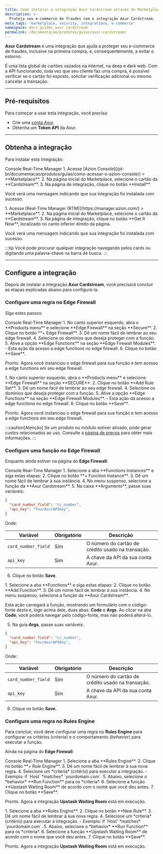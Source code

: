 ```yaml
---
title: Como instalar a integração Axur Cardstream através do Marketplace Azion
description: >-
  Proteja seu e-commerce de fraudes com a integração Axur Cardstream.
meta_tags: 'marketplace, security, integrations, e-commerce'
namespace: docs_guides_axur_cardstream
permalink: /documentacao/produtos/guias/axur-cardstream/
---
```



<InterfaceNote />

**Axur Cardstream** é uma integração que ajuda a proteger seu e-commerce de fraudes, inclusive na primeira compra, e, consequentemente, a evitar o estorno.

É uma lista global de cartões vazados na internet, na deep e dark web. Com a API funcionando, toda vez que seu cliente faz uma compra, é possível verificar se o cartão foi exposto, solicitar verificação adicional ou mesmo cancelar a transação.

---

## Pré-requisitos

Para começar a usar esta integração, você precisa:

- Crie uma [conta Axur](https://www.axur.com/pt-br/).
- Obtenha um **Token API** da Axur.

---

## Obtenha a integração

Para instalar esta integração:

<Tabs client:visible>
    <Fragment slot="tab.console">Console</Fragment>
    <Fragment slot="tab.rtm">Real-Time Manager</Fragment>

<Fragment slot="panel.console">
1. Acesse [Azion Console](/pt-br/documentacao/produtos/guias/como-acessar-o-azion-console/) > **Marketplace**.
2. Na página inicial do Marketplace, selecione o cartão da **Cardstream**.
3. Na página de integração, clique no botão **Install**.

Você verá uma mensagem indicando que sua integração foi instalada com sucesso.
</Fragment>

<Fragment slot="panel.rtm">
1. Acesse [Real-Time Manager (RTM)](https://manager.azion.com/) > **Marketplace**.
2. Na página inicial do Marketplace, selecione o cartão da **Cardstream**.
3. Na página de integração, clique no botão **Get It Now**, localizado no canto inferior direito da página.

Você verá uma mensagem indicando que sua integração foi instalada com sucesso.
</Fragment>

</Tabs>

:::tip
Você pode procurar qualquer integração navegando pelos cards ou digitando uma palavra-chave na barra de busca.
:::

---

## Configure a integração

Depois de instalar a integração **Axur Cardstream**, você precisará concluir as etapas explicadas abaixo para configurá-la.

### Configure uma regra no Edge Firewall

Siga estes passos:

<Tabs client:visible>
    <Fragment slot="tab.console">Console</Fragment>
    <Fragment slot="tab.rtm">Real-Time Manager</Fragment>

<Fragment slot="panel.console">
1. No canto superior esquerdo, abra o **Products menu** e selecione **Edge Firewall** na seção **Secure**.
2. Clique no botão **+ Edge Firewall**.
3. Dê um nome fácil de lembrar ao seu edge firewall.
4. Selecione os domínios que deseja proteger com a função.
5. Ative a opção **Edge Functions** na seção **Edge Firewall Modules**.
  - Esta ação dá acesso a edge functions no edge firewall.
6. Clique no botão **Save**.

Pronto. Agora você instanciou o edge firewall para sua função e tem acesso a edge functions em seu edge firewall.
</Fragment>

<Fragment slot="panel.rtm">
1. No canto superior esquerdo, abra o **Products menu** e selecione **Edge Firewall** na seção **SECURE**.
2. Clique no botão **Add Rule Set**.
3. Dê um nome fácil de lembrar ao seu edge firewall.
4. Selecione os domínios que deseja proteger com a função.
5. Ative a opção **Edge Functions** na seção **Edge Firewall Modules**.
  - Esta ação dá acesso a edge functions no edge firewall.
6. Clique no botão **Save**.

Pronto. Agora você instanciou o edge firewall para sua função e tem acesso a edge functions em seu edge firewall.
</Fragment>

</Tabs>

:::caution[Atenção]
Se um produto ou módulo estiver ativado, pode gerar custos relacionados ao uso. Consulte a [página de preços](/pt-br/documentacao/produtos/precos/) para obter mais informações.
:::

### Configure uma função no Edge Firewall

Enquanto ainda estiver na página do **Edge Firewall**:

<Tabs client:visible>
    <Fragment slot="tab.console">Console</Fragment>
    <Fragment slot="tab.rtm">Real-Time Manager</Fragment>

<Fragment slot="panel.console">
1. Selecione a aba **Functions Instances** e siga estas etapas:
2. Clique no botão **+ Function Instance**.
3. Dê um nome fácil de lembrar à sua instância.
4. No menu suspenso, selecione a função da **Axur Cardstream**.
5. Na caixa **Arguments**, passe suas variáveis:

```json
{
  "card_number_field": "cc_number",
  "api_key": "YourAxurAPIKey",
}
```

Onde:

| Variável | Obrigatório | Descrição |
| ---- | ---- | ---- |
| `card_number_field` | Sim | O número do cartão de crédito usado na transação. |
| `api_key` | Sim | A chave da API da sua conta Axur. |

6. Clique no botão **Save**.
</Fragment>

<Fragment slot="panel.rtm">
1. Selecione a aba **Functions** e siga estas etapas:
2. Clique no botão **Add ⁠Function**.
3. Dê um nome fácil de lembrar à sua instância.
4. No menu suspenso, selecione a função da **Axur Cardstream**.

Esta ação carregará a função, mostrando um formulário com o código-fonte desta e, logo acima dele, duas abas: **Code** e **Args**. Ao clicar na aba **Code**, você poderá navegar pelo código-fonte, mas não poderá alterá-lo.

5. Na guia **Args**, passe suas variáveis:

```json
{
  "card_number_field": "cc_number",
  "api_key": "YourAxurAPIKey",
}
```

Onde:

| Variável | Obrigatório | Descrição |
| ---- | ---- | ---- |
| `card_number_field` | Sim | O número do cartão de crédito usado na transação. |
| `api_key` | Sim | A chave da API da sua conta Axur. |

6. Clique no botão **Save**.
</Fragment>

</Tabs>

### Configure uma regra no Rules Engine

Para concluir, você deve configurar uma regra no **Rules Engine** para configurar os critérios (*criteria*) e o comportamento (*behavior*) para executar a função.

Ainda na página do **Edge Firewall**:

<Tabs client:visible>
    <Fragment slot="tab.console">Console</Fragment>
    <Fragment slot="tab.rtm">Real-Time Manager</Fragment>

<Fragment slot="panel.console">
1. Selecione a aba **Rules Engine**.
2. Clique no botão **+ Rule Engine**.
3. Dê um nome fácil de lembrar à sua nova regra.
4. Selecione um *criteria* (critério) para executar a integração.
  - Exemplo: if `Host` *matches* `yourdomain.com`.
5. Abaixo, selecione o *behavior* **Run Function** para os *criteria*.
6. Selecione a função **Upstash Waiting Room** de acordo com o nome que você deu antes.
7. Clique no botão **Save**.

Pronto. Agora a integração **Upstash Waiting Room** está em execução.
</Fragment>

<Fragment slot="panel.rtm">
1. Selecione a aba **Rules Engine**.
2. Clique no botão **New Rule**.
3. Dê um nome fácil de lembrar à sua nova regra.
4. Selecione um *criteria* (critério) para executar a integração.
  - Exemplo: if `Host` *matches* `yourdomain.com`.
5. Abaixo, selecione o *behavior* **Run Function** para os *criteria*.
6. Selecione a função **Upstash Waiting Room** de acordo com o nome que você deu antes.
7. Clique no botão **Save**.

Pronto. Agora a integração **Upstash Waiting Room** está em execução.
</Fragment>

</Tabs>
